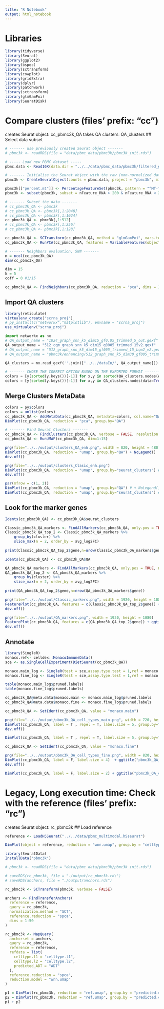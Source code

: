 ```yaml
---
title: "R Notebook"
output: html_notebook
---
```


# Libraries
```r
library(tidyverse)
library(Seurat)
library(ggplot2)
library(bspec)
library(sctransform)
library(cowplot)
library(gridExtra)
library(dplyr)
library(patchwork)
library(sctransform)
library(glmGamPoi)
library(SeuratDisk)
```

# Compare clusters (files' prefix: "cc")
creates Seurat object:    cc_pbmc3k_QA
takes QA clusters:        QA_clusters
## Select data subset
```r
# ------- use previously created Seurat object -------
# pbmc3k <- readRDS(file = "data/pbmc_data/pbmc3k/pbmc3k_init.rds")

# ----- Load new PBMC dataset -----
pbmc.data <- Read10X(data.dir = "../../data/pbmc_data/pbmc3k/filtered_gene_bc_matrices/hg19/")

# ------- Initialize the Seurat object with the raw (non-normalized data) -------
pbmc3k <- CreateSeuratObject(counts = pbmc.data, project = "pbmc3k", min.cells = 3, min.features = 200)

pbmc3k[["percent.mt"]] <- PercentageFeatureSet(pbmc3k, pattern = "^MT-")
pbmc3k <- subset(pbmc3k, subset = nFeature_RNA > 200 & nFeature_RNA < 2500 & percent.mt < 5)

# ------- Subset the data -------
# cc_pbmc3k_QA <- pbmc3k
# cc_pbmc3k_QA <- pbmc3k[,1:2048]
# cc_pbmc3k_QA <- pbmc3k[,1:1024]
cc_pbmc3k_QA <- pbmc3k[,1:512]
# cc_pbmc3k_QA <- pbmc3k[,1:256]
# cc_pbmc3k_QA <- pbmc3k[,1:128]

cc_pbmc3k_QA <- SCTransform(cc_pbmc3k_QA, method = "glmGamPoi", vars.to.regress = "percent.mt", verbose = FALSE)
cc_pbmc3k_QA <- RunPCA(cc_pbmc3k_QA, features = VariableFeatures(object = cc_pbmc3k_QA))

# ------- Neighbors evaluation, SNN -------
n = ncol(cc_pbmc3k_QA)
dim(cc_pbmc3k_QA)

dim = 15
k = 5
coff = 0 #1/15

cc_pbmc3k_QA <- FindNeighbors(cc_pbmc3k_QA, reduction = "pca", dims = 1:dim, k.param=k, compute.SNN=TRUE) #prune.SNN=coff
```

## Import QA clusters
```r
library(reticulate)
virtualenv_create("scrna_proj")
# py_install(c("networkx","matplotlib"), envname = "scrna_proj")
use_virtualenv("scrna_proj")
```

```python
import networkx as nx
# QA_output_name = "1024_graph_snn_k5_dim15_gf0.05_trimmed_5_out.gexf"
QA_output_name = "512_cqm_graph_snn_k5_dim15_g0005_trimmed_15v2.gexf"
# QA_output_name = "512_graph_snn_k5_dim15_gf005_trimmed_15_bqm2_v2.gexf"
# QA_output_name = "pbmc3k/enhancing/512_graph_snn_k5_dim30_gf005_trimmed_15enhancing_test_enh_out.gexf"

QA_clusters = nx.read_gexf(''.join(["../../dataIn/", QA_output_name]))

# ------- CHOSE THE CORRECT OPTION BASED ON THE EXPORTED FORMAT -------
colors = [y[sorted(y.keys())[-1]] for x,y in sorted(QA_clusters.nodes(data=True))]
colors = [y[sorted(y.keys())[-1]] for x,y in QA_clusters.nodes(data=True)]
```

## Merge Clusters MetaData
```r
colors = py$colors
colors = unlist(colors)
cc_pbmc3k_QA <- AddMetaData(cc_pbmc3k_QA, metadata=colors, col.name="QA")
DimPlot(cc_pbmc3k_QA, reduction = "pca", group.by="QA")
```

```r
# ------- Find Seurat Clusters -------
cc_pbmc3k_QA <- FindClusters(cc_pbmc3k_QA, verbose = FALSE, resolution = 0.9, algorithm = 1)
cc_pbmc3k_QA <- RunUMAP(cc_pbmc3k_QA, dim=1:15)
```

```r
png(file="../../output/clusters_QA_enh.png", width = 820, height = 480)
DimPlot(cc_pbmc3k_QA, reduction = "umap", group.by="QA") + NoLegend()
dev.off()

png(file="../../output/clusters_Clasic_enh.png")
DimPlot(cc_pbmc3k_QA, reduction = "umap", group.by="seurat_clusters") # + NoLegend()
dev.off()

par(mfrow = c(1, 2))
DimPlot(cc_pbmc3k_QA, reduction = "umap", group.by="QA") # + NoLegend()
DimPlot(cc_pbmc3k_QA, reduction = "umap", group.by="seurat_clusters") # + NoLegend()
```

## Look for the marker genes
```r
Idents(cc_pbmc3k_QA) <- cc_pbmc3k_QA$seurat_clusters

Classic_pbmc3k_QA_markers <- FindAllMarkers(cc_pbmc3k_QA, only.pos = TRUE, min.pct = 0.25, logfc.threshold = 0)
Classic_pbmc3k_QA_top_2 <- Classic_pbmc3k_QA_markers %>%
    group_by(cluster) %>%
    slice_max(n = 2, order_by = avg_log2FC)
  
print(Classic_pbmc3k_QA_top_2$gene,n=nrow(Classic_pbmc3k_QA_markers$gene))
```

```r
Idents(cc_pbmc3k_QA) <- cc_pbmc3k_QA$QA

QA_pbmc3k_QA_markers <- FindAllMarkers(cc_pbmc3k_QA, only.pos = TRUE, min.pct = 0.25, logfc.threshold = 0)
QA_pbmc3k_QA_top_2 <- QA_pbmc3k_QA_markers %>%
    group_by(cluster) %>%
    slice_max(n = 2, order_by = avg_log2FC)
  
print(QA_pbmc3k_QA_top_2$gene,n=nrow(QA_pbmc3k_QA_markers$gene))
```

```r
png(file="../../output/Classic_markers.png", width = 1920, height = 1080)
FeaturePlot(cc_pbmc3k_QA, features = c(Classic_pbmc3k_QA_top_2$gene)) + ggtitle("Classic_markers")
dev.off()

png(file="../../output/QA_markers.png", width = 1920, height = 1080)
FeaturePlot(cc_pbmc3k_QA, features = c(QA_pbmc3k_QA_top_2$gene)) + ggtitle("QA_markers")
dev.off()
```

## Annotate
```r
library(SingleR)
monaco.ref<- celldex::MonacoImmuneData()
sce <- as.SingleCellExperiment(DietSeurat(cc_pbmc3k_QA))

monaco.main_log <- SingleR(test = sce,assay.type.test = 1,ref = monaco.ref,labels = monaco.ref$label.main)
monaco.fine_log <- SingleR(test = sce,assay.type.test = 1,ref = monaco.ref,labels = monaco.ref$label.fine)
```

```r
table(monaco.main_log$pruned.labels)
table(monaco.fine_log$pruned.labels)

cc_pbmc3k_QA@meta.data$monaco.main <- monaco.main_log$pruned.labels
cc_pbmc3k_QA@meta.data$monaco.fine <- monaco.fine_log$pruned.labels
```

```r
cc_pbmc3k_QA <- SetIdent(cc_pbmc3k_QA, value = "monaco.main")

png(file="../../output/pbmc3k_QA_cell_types_main.png", width = 720, height = 480)
DimPlot(cc_pbmc3k_QA, label = T , repel = T, label.size = 5, group.by="monaco.main") + NoLegend() + ggtitle("pbmc3k_QA_cell_type")
dev.off()

DimPlot(cc_pbmc3k_QA, label = T , repel = T, label.size = 5, group.by="monaco.main") + NoLegend() + ggtitle("pbmc3k_QA_cell_type")
```

```r
cc_pbmc3k_QA <- SetIdent(cc_pbmc3k_QA, value = "monaco.fine")

png(file="../../output/pbmc3k_QA_cell_types_fine.png", width = 820, height = 480)
DimPlot(cc_pbmc3k_QA, label = F, label.size = 4)  + ggtitle("pbmc3k_QA_cell_type")
dev.off()

DimPlot(cc_pbmc3k_QA, label = F, label.size = 2) + ggtitle("pbmc3k_QA_cell_type")
```

# Legacy, Long execution time: Check with the reference (files' prefix: "rc")
creates Seurat object:    rc_pbmc3k
## Load reference
```r
reference <- LoadH5Seurat("../../data/pbmc_multimodal.h5seurat")
```

```r
DimPlot(object = reference, reduction = "wnn.umap", group.by = "celltype.l2", label = TRUE, label.size = 3, repel = TRUE) + NoLegend()
```

```r
library(SeuratData)
InstallData('pbmc3k')

# pbmc3k <- readRDS(file = "data/pbmc_data/pbmc3k/pbmc3k_init.rds")
```

```r
# saveRDS(rc_pbmc3k, file = "./output/rc_pbmc3k.rds")
# saveRDS(anchors, file = "./output/anchors.rds")
```

```r
rc_pbmc3k <- SCTransform(pbmc3k, verbose = FALSE)
```

```r
anchors <- FindTransferAnchors(
  reference = reference,
  query = rc_pbmc3k,
  normalization.method = "SCT",
  reference.reduction = "spca",
  dims = 1:50
)
```

```r
rc_pbmc3k <- MapQuery(
  anchorset = anchors,
  query = rc_pbmc3k,
  reference = reference,
  refdata = list(
    celltype.l1 = "celltype.l1",
    celltype.l2 = "celltype.l2",
    predicted_ADT = "ADT"
  ),
  reference.reduction = "spca", 
  reduction.model = "wnn.umap"
)
```

```r
p1 = DimPlot(rc_pbmc3k, reduction = "ref.umap", group.by = "predicted.celltype.l1", label = TRUE, label.size = 3, repel = TRUE) + NoLegend()
p2 = DimPlot(rc_pbmc3k, reduction = "ref.umap", group.by = "predicted.celltype.l2", label = TRUE, label.size = 3 ,repel = TRUE) + NoLegend()
p1 + p2
```
